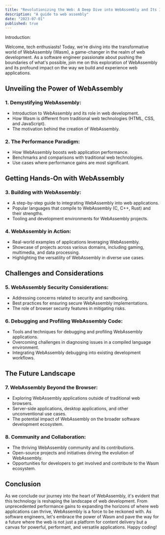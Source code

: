 ```yaml
---
title: "Revolutionizing the Web: A Deep Dive into WebAssembly and Its Impact on Software Development"
description: "A guide to web assembly"
date: "2023-07-01"
published: true
---
```


Introduction:

Welcome, tech enthusiasts! Today, we're diving into the transformative world of WebAssembly (Wasm), a game-changer in the realm of web development. As a software engineer passionate about pushing the boundaries of what's possible, join me on this exploration of WebAssembly and its profound impact on the way we build and experience web applications.

## Unveiling the Power of WebAssembly

### 1. **Demystifying WebAssembly:**

- Introduction to WebAssembly and its role in web development.
- How Wasm is different from traditional web technologies (HTML, CSS, and JavaScript).
- The motivation behind the creation of WebAssembly.

### 2. **The Performance Paradigm:**

- How WebAssembly boosts web application performance.
- Benchmarks and comparisons with traditional web technologies.
- Use cases where performance gains are most significant.

## Getting Hands-On with WebAssembly

### 3. **Building with WebAssembly:**

- A step-by-step guide to integrating WebAssembly into web applications.
- Popular languages that compile to WebAssembly (C, C++, Rust) and their strengths.
- Tooling and development environments for WebAssembly projects.

### 4. **WebAssembly in Action:**

- Real-world examples of applications leveraging WebAssembly.
- Showcase of projects across various domains, including gaming, multimedia, and data processing.
- Highlighting the versatility of WebAssembly in diverse use cases.

## Challenges and Considerations

### 5. **WebAssembly Security Considerations:**

- Addressing concerns related to security and sandboxing.
- Best practices for ensuring secure WebAssembly implementations.
- The role of browser security features in mitigating risks.

### 6. **Debugging and Profiling WebAssembly Code:**

- Tools and techniques for debugging and profiling WebAssembly applications.
- Overcoming challenges in diagnosing issues in a compiled language environment.
- Integrating WebAssembly debugging into existing development workflows.

## The Future Landscape

### 7. **WebAssembly Beyond the Browser:**

- Exploring WebAssembly applications outside of traditional web browsers.
- Server-side applications, desktop applications, and other unconventional use cases.
- The potential impact of WebAssembly on the broader software development ecosystem.

### 8. **Community and Collaboration:**

- The thriving WebAssembly community and its contributions.
- Open-source projects and initiatives driving the evolution of WebAssembly.
- Opportunities for developers to get involved and contribute to the Wasm ecosystem.

## Conclusion

As we conclude our journey into the heart of WebAssembly, it's evident that this technology is reshaping the landscape of web development. From unprecedented performance gains to expanding the horizons of where web applications can thrive, WebAssembly is a force to be reckoned with. As software engineers, let's embrace the power of Wasm and pave the way for a future where the web is not just a platform for content delivery but a canvas for powerful, performant, and versatile applications. Happy coding!
